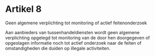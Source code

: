 # **Artikel 8**

Geen algemene verplichting tot monitoring of actief feitenonderzoek

Aan aanbieders van tussenhandeldiensten wordt geen algemene verplichting opgelegd tot monitoring van de door hen doorgegeven of opgeslagen informatie noch tot actief onderzoek naar de feiten of omstandigheden die duiden op illegale activiteiten.

